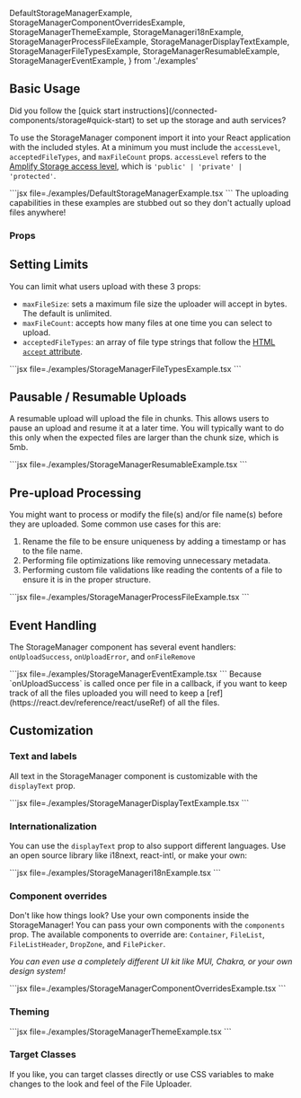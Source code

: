 
  DefaultStorageManagerExample,
  StorageManagerComponentOverridesExample,
  StorageManagerThemeExample,
  StorageManageri18nExample,
  StorageManagerProcessFileExample,
  StorageManagerDisplayTextExample,
  StorageManagerFileTypesExample,
  StorageManagerResumableExample,
  StorageManagerEventExample,
} from './examples'

<DefaultStorageManagerExample />

## Basic Usage

<Alert variation="warning" heading="Wait!">
  Did you follow the [quick start instructions](/connected-components/storage#quick-start) to set up the storage and auth services?
</Alert>

To use the StorageManager component import it into your React application with the included styles. At a minimum you must include the `accessLevel`, `acceptedFileTypes`, and `maxFileCount` props. `accessLevel` refers to the [Amplify Storage access level](https://docs.amplify.aws/lib/storage/configureaccess/q/platform/js/), which is `'public' | 'private' | 'protected'`.

<Example>
  <DefaultStorageManagerExample />
  <ExampleCode>
    ```jsx file=./examples/DefaultStorageManagerExample.tsx
    ```
  </ExampleCode>
</Example>

<Alert variation="info">
  The uploading capabilities in these examples are stubbed out so they don't actually upload files anywhere!
</Alert>

### Props

<ReactPropsTable props={STORAGE_MANAGER} />

## Setting Limits

You can limit what users upload with these 3 props:

* `maxFileSize`: sets a maximum file size the uploader will accept in bytes. The default is unlimited.
* `maxFileCount`: accepts how many files at one time you can select to upload.
* `acceptedFileTypes`: an array of file type strings that follow the [HTML `accept` attribute](https://developer.mozilla.org/en-US/docs/Web/HTML/Attributes/accept).

<Example>
  <StorageManagerFileTypesExample />
  <ExampleCode>
    ```jsx file=./examples/StorageManagerFileTypesExample.tsx
    ```
  </ExampleCode>
</Example>


## Pausable / Resumable Uploads

A resumable upload will upload the file in chunks. This allows users to pause an upload and resume it at a later time. You will typically want to do this only when the expected files are larger than the chunk size, which is 5mb.

<Example>
  <StorageManagerResumableExample />
  <ExampleCode>
    ```jsx file=./examples/StorageManagerResumableExample.tsx
    ```
  </ExampleCode>
</Example>

## Pre-upload Processing

You might want to process or modify the file(s) and/or file name(s) before they are uploaded. Some common use cases for this are:

1. Rename the file to be ensure uniqueness by adding a timestamp or has to the file name.
1. Performing file optimizations like removing unnecessary metadata.
1. Performing custom file validations like reading the contents of a file to ensure it is in the proper structure.

<Example>
  <StorageManagerProcessFileExample />
  <ExampleCode>
    ```jsx file=./examples/StorageManagerProcessFileExample.tsx
    ```
  </ExampleCode>
</Example>

## Event Handling

The StorageManager component has several event handlers: `onUploadSuccess`, `onUploadError`, and `onFileRemove`

<Example>
  <StorageManagerEventExample />
  <ExampleCode>
    ```jsx file=./examples/StorageManagerEventExample.tsx
    ```
  </ExampleCode>
</Example>

<Alert variation="info" heading="Use a Ref">
Because `onUploadSuccess` is called once per file in a callback, if you want to keep track of all the files uploaded you will need to keep a [ref](https://react.dev/reference/react/useRef) of all the files. 
</Alert>

## Customization

### Text and labels

All text in the StorageManager component is customizable with the `displayText` prop. 

<Example>
  <StorageManagerDisplayTextExample />
  <ExampleCode>
    ```jsx file=./examples/StorageManagerDisplayTextExample.tsx
    ```
  </ExampleCode>
</Example>

<Expander isCollapsible>
  <ExpanderItem title="Display text props" value="display-text">
    <ReactPropsTable props={DISPLAY_TEXT} />
  </ExpanderItem>
</Expander>

### Internationalization

You can use the `displayText` prop to also support different languages. Use an open source library like i18next, react-intl, or make your own:

<Example>
  <StorageManageri18nExample />
  <ExampleCode>
    ```jsx file=./examples/StorageManageri18nExample.tsx
    ```
  </ExampleCode>
</Example>

### Component overrides

Don't like how things look? Use your own components inside the StorageManager! You can pass your own components with the `components` prop. The available components to override are: `Container`, `FileList`, `FileListHeader`, `DropZone`, and `FilePicker`. 

_You can even use a completely different UI kit like MUI, Chakra, or your own design system!_

<Example>
  <StorageManagerComponentOverridesExample />
  <ExampleCode>
    ```jsx file=./examples/StorageManagerComponentOverridesExample.tsx
    ```
  </ExampleCode>
</Example>

<Expander type="multiple">
  <ExpanderItem title="FilePicker props" value="filepicker">
    <ReactPropsTable props={FILE_PICKER} />
  </ExpanderItem>
  <ExpanderItem title="DropZone props" value="dropzone">
    <ReactPropsTable props={DROPZONE_PROPS} />
  </ExpanderItem>
</Expander>


### Theming

<Example>
  <StorageManagerThemeExample />
  <ExampleCode>
    ```jsx file=./examples/StorageManagerThemeExample.tsx
    ```
  </ExampleCode>
</Example>


### Target Classes

If you like, you can target classes directly or use CSS variables to make changes to the look and feel of the File Uploader. 

<ComponentStyleDisplay componentName="StorageManager" />
